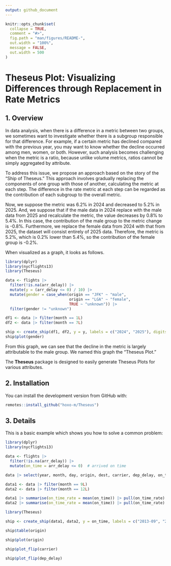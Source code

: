 ```yaml
---
output: github_document
---
```


<!-- README.md is generated from README.Rmd. Please edit that file -->

```r
knitr::opts_chunk$set(
  collapse = TRUE,
  comment = "#>",
  fig.path = "man/figures/README-",
  out.width = "100%",
  message = FALSE,
  out.width = 500
)
```

# Theseus Plot: Visualizing Differences through Replacement in Rate Metrics

<!-- badges: start -->
<!-- badges: end -->

## 1. Overview

In data analysis, when there is a difference in a metric between two groups, we sometimes want to investigate whether there is a subgroup responsible for that difference.
For example, if a certain metric has declined compared with the previous year, you may want to know whether the decline occurred among men, women, or both.
However, such analysis becomes challenging when the metric is a ratio, because unlike volume metrics, ratios cannot be simply aggregated by attribute.

To address this issue, we propose an approach based on the story of the “Ship of Theseus.”
This approach involves gradually replacing the components of one group with those of another, calculating the metric at each step.
The difference in the rate metric at each step can be regarded as the contribution of each subgroup to the overall metric.

Now, we suppose the metric was 6.2% in 2024 and decreased to 5.2% in 2025.
And, we suppose that if the male data in 2024 replace with the male data from 2025 and recalculate the metric, the value decreases by 0.8% to 5.4%.
In this case, the contribution of the male group to the metric change is -0.8%.
Furthermore, we replace the female data from 2024 with that from 2025, the dataset will consist entirely of 2025 data.
Therefore, the metric is 5.2%, which is 0.2% lower than 5.4%, so the contribution of the female group is -0.2%.

When visualized as a graph, it looks as follows.

```r
library(dplyr)
library(nycflights13)
library(Theseus)

data <- flights |>
  filter(!is.na(arr_delay)) |>
  mutate(y = (arr_delay <= 0) / 10) |>
  mutate(gender = case_when(origin == "JFK" ~ "male", 
                            origin == "LGA" ~ "female",
                            TRUE ~ "unknown")) |>
  filter(gender != "unknown")

df1 <- data |> filter(month == 1L)
df2 <- data |> filter(month == 7L)

ship <- create_ship(df1, df2, y = y, labels = c("2024", "2025"), digits = 1L)
ship$plot(gender)
```

From this graph, we can see that the decline in the metric is largely attributable to the male group.
We named this graph the “Theseus Plot.”

The **Theseus** package is designed to easily generate Theseus Plots for various attributes.

## 2. Installation

You can install the development version from GitHub with:

``` r
remotes::install_github("hoxo-m/Theseus")
```

## 3. Details

This is a basic example which shows you how to solve a common problem:

```r
library(dplyr)
library(nycflights13)

data <- flights |> 
  filter(!is.na(arr_delay)) |>
  mutate(on_time = arr_delay <= 0)  # arrived on time

data |> select(year, month, day, origin, dest, carrier, dep_delay, on_time) |> head()

data1 <- data |> filter(month == 9L)
data2 <- data |> filter(month == 12L)

data1 |> summarise(on_time_rate = mean(on_time)) |> pull(on_time_rate)
data2 |> summarise(on_time_rate = mean(on_time)) |> pull(on_time_rate)
```

```r
library(Theseus)

ship <- create_ship(data1, data2, y = on_time, labels = c("2013-09", "2013-12"))

ship$table(origin)
```

```r
ship$plot(origin)
```

```r
ship$plot_flip(carrier)
```

```r
ship$plot_flip(dep_delay)
```

